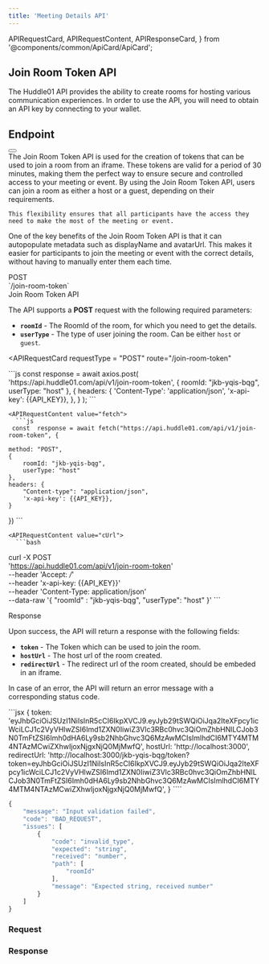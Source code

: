 ```yaml
---
title: 'Meeting Details API'
---
```


  APIRequestCard,
  APIRequestContent,
  APIResponseCard,
} from '@components/common/ApiCard/ApiCard';

## **Join Room Token API**

The Huddle01 API provides the ability to create rooms for hosting various communication experiences.
In order to use the API, you will need to obtain an API key by connecting to your wallet.

## **Endpoint**
<div className="flex justify-between w-full lg:flex-row flex-col">
  <HighLight className="my-3 lg:w-3/4 w-full">
    <RequestStrip
      method={'GET'}
      url={'https://api.huddle01.com/api/v1'}
      endpoint={'join-room-token'}
    />
  </HighLight>
  <Button
    variant="primary"
    url="/api-keys"
    text="Get your API Key"
    isRouting
    className=" my-2 w-auto px-8"
  />
</div>


<Paragraph className="mt-5">
  The Join Room Token API is used for the creation of tokens that can be used to join a room from an iframe. 
    These tokens are valid for a period of 30 minutes, making them the perfect way to ensure secure and controlled access to your meeting or event.
    By using the Join Room Token API, users can join a room as either a host or a guest, depending on their requirements. 
    <br />
    
    This flexibility ensures that all participants have the access they need to make the most of the meeting or event.
One of the key benefits of the Join Room Token API is that it can autopopulate metadata such as displayName and avatarUrl. This makes it easier for participants to join the meeting or event with the correct details, without having to manually enter them each time.


</Paragraph>

<div className="grid md:grid-cols-2 gap-4 grid-cols-1 mt-10  md:h-[24.5rem]">
<div>
<div className="flex items-center gap-4">
<Pill >POST</Pill>
<div className="text-sm font-normal text-slate-50">`/join-room-token`</div>

</div>

<div className="mt-7 font-mono text-2xl font-bold text-[#f1f5f9]">
  Join Room Token API
</div>

The API supports a **POST** request with the following required parameters:

- **`roomId`** - The RoomId of the room, for which you need to get the details.
- **`userType`** - The type of user joining the room. Can be either `host` or `guest`.


</div>

<APIRequestCard
    requestType = "POST"
    route="/join-room-token"
    
  >

<APIRequestContent value="axios">
      ```js
      const response = await axios.post(
        'https://api.huddle01.com/api/v1/join-room-token',
        {
            roomId: "jkb-yqis-bqg",
            userType: "host"
        },
        {
          headers: {
            'Content-Type': 'application/json',
            'x-api-key': {{API_KEY}},
          },
        }
    );
      ```
    </APIRequestContent>

    
    <APIRequestContent value="fetch">
      ```js
     const  response = await fetch("https://api.huddle01.com/api/v1/join-room-token", {
     
    method: "POST",
    {
        roomId: "jkb-yqis-bqg",
        userType: "host"
    },
    headers: {
        "Content-type": "application/json",
        'x-api-key': {{API_KEY}},
    }
})
      ```
    </APIRequestContent>

    <APIRequestContent value="cUrl">
      ```bash
curl -X POST \
  'https://api.huddle01.com/api/v1/join-room-token' \
  --header 'Accept: */*' \
  --header 'x-api-key: {{API_KEY}}' \
  --header 'Content-Type: application/json' \
  --data-raw '{
    "roomId" : "jkb-yqis-bqg",
    "userType": "host"
}'
      ```
    </APIRequestContent>
  </APIRequestCard>

</div>

<div className="grid md:grid-cols-2 gap-4 grid-cols-1 mt-10">
<div className="text-start ">

<div className="font-mono text-2xl font-bold text-[#f1f5f9]">Response</div>

Upon success, the API will return a response with the following fields:

- **`token`** - The Token which can be used to join the room.
- **`hostUrl`** - The host url of the room created.
- **`redirectUrl`** - The redirect url of the room created, should be embeded in an iframe.


In case of an error, the API will return an error message with a corresponding status code.

</div>

<APIResponseCard>
  <APIRequestContent value="Success">
```jsx
{
    token: 'eyJhbGciOiJSUzI1NiIsInR5cCI6IkpXVCJ9.eyJyb29tSWQiOiJqa2IteXFpcy1icWciLCJ1c2VyVHlwZSI6Imd1ZXN0IiwiZ3Vlc3RBc0hvc3QiOmZhbHNlLCJob3N0TmFtZSI6Imh0dHA6Ly9sb2NhbGhvc3Q6MzAwMCIsImlhdCI6MTY4MTM4NTAzMCwiZXhwIjoxNjgxNjQ0MjMwfQ',
    hostUrl: 'http://localhost:3000',
    redirectUrl: 'http://localhost:3000/jkb-yqis-bqg/token?token=eyJhbGciOiJSUzI1NiIsInR5cCI6IkpXVCJ9.eyJyb29tSWQiOiJqa2IteXFpcy1icWciLCJ1c2VyVHlwZSI6Imd1ZXN0IiwiZ3Vlc3RBc0hvc3QiOmZhbHNlLCJob3N0TmFtZSI6Imh0dHA6Ly9sb2NhbGhvc3Q6MzAwMCIsImlhdCI6MTY4MTM4NTAzMCwiZXhwIjoxNjgxNjQ0MjMwfQ',
}
````

</APIRequestContent>

<APIRequestContent value="Error">

```jsx
{
    "message": "Input validation failed",
    "code": "BAD_REQUEST",
    "issues": [
        {
            "code": "invalid_type",
            "expected": "string",
            "received": "number",
            "path": [
                "roomId"
            ],
            "message": "Expected string, received number"
        }
    ]
}
```

</APIRequestContent>
  </APIResponseCard>

</div>

<div className = 'flex-col item-center gap-3' >

### **Request**

<JoinRoomToken />

### **Response**

<JoinRoomTokenResponse />
</div>
